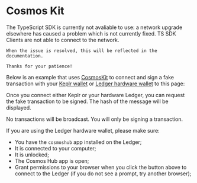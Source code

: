 
# Cosmos Kit


<Callout type="error">
    The TypeScript SDK is currently not avaliable to use: a network upgrade elsewhere has caused a problem which is not currently fixed. TS SDK Clients are not able to connect to the network.

    When the issue is resolved, this will be reflected in the documentation.

    Thanks for your patience!
</Callout>

Below is an example that uses [CosmosKit](https://cosmoskit.com/) to connect and sign a fake transaction with your [Keplr wallet](https://www.keplr.app/) or
[Ledger hardware wallet](https://www.ledger.com/) to this page:

<CosmosKit />

Once you connect either Keplr or your hardware Ledger, you can request the fake transaction to be signed. The hash
of the message will be displayed.

<Callout type="info" emoji="ℹ️">
  No transactions will be broadcast. You will only be signing a transaction.
</Callout>

If you are using the Ledger hardware wallet, please make sure:

- You have the `cosmoshub` app installed on the Ledger;
- It is connected to your computer;
- It is unlocked;
- The Cosmos Hub app is open;
- Grant permissions to your browser when you click the button above to connect to the Ledger (if you do not see a prompt, try another browser);

<FormattedCosmoskitExampleCode />
